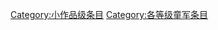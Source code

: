 {{catmore1|[[Wikipedia:童军专题|Wikipedia:童军专题]]}}
{{Articles by Quality| topic=童军|project=童军|format=TOC}}
{{Wikipedia category}}
{{emptycat}}
[[Category:小作品级条目|Category:小作品级条目]]
[[Category:各等级童军条目|Category:各等级童军条目]]